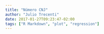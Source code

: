 ```yaml
---
title: "Número CNJ"
author: "Julio Trecenti"
date: 2017-01-27T09:23:47-02:00
tags: ["R Markdown", "plot", "regression"]
---
```


